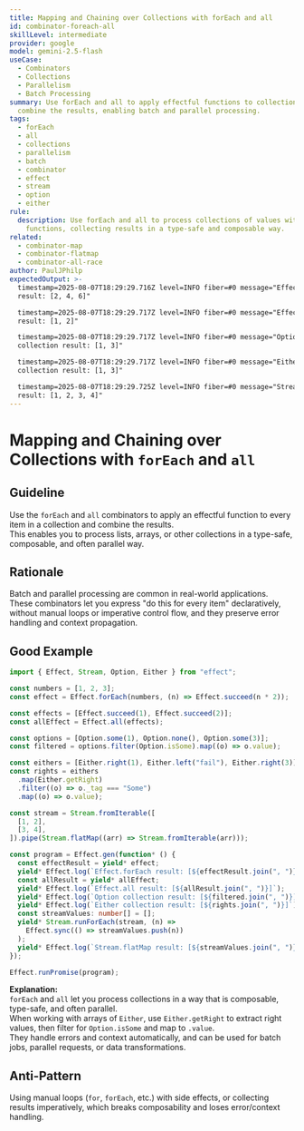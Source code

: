 ```yaml
---
title: Mapping and Chaining over Collections with forEach and all
id: combinator-foreach-all
skillLevel: intermediate
provider: google
model: gemini-2.5-flash
useCase:
  - Combinators
  - Collections
  - Parallelism
  - Batch Processing
summary: Use forEach and all to apply effectful functions to collections and
  combine the results, enabling batch and parallel processing.
tags:
  - forEach
  - all
  - collections
  - parallelism
  - batch
  - combinator
  - effect
  - stream
  - option
  - either
rule:
  description: Use forEach and all to process collections of values with effectful
    functions, collecting results in a type-safe and composable way.
related:
  - combinator-map
  - combinator-flatmap
  - combinator-all-race
author: PaulJPhilp
expectedOutput: >-
  timestamp=2025-08-07T18:29:29.716Z level=INFO fiber=#0 message="Effect.forEach
  result: [2, 4, 6]"

  timestamp=2025-08-07T18:29:29.717Z level=INFO fiber=#0 message="Effect.all
  result: [1, 2]"

  timestamp=2025-08-07T18:29:29.717Z level=INFO fiber=#0 message="Option
  collection result: [1, 3]"

  timestamp=2025-08-07T18:29:29.717Z level=INFO fiber=#0 message="Either
  collection result: [1, 3]"

  timestamp=2025-08-07T18:29:29.725Z level=INFO fiber=#0 message="Stream.flatMap
  result: [1, 2, 3, 4]"
---
```


# Mapping and Chaining over Collections with `forEach` and `all`

## Guideline

Use the `forEach` and `all` combinators to apply an effectful function to every item in a collection and combine the results.  
This enables you to process lists, arrays, or other collections in a type-safe, composable, and often parallel way.

## Rationale

Batch and parallel processing are common in real-world applications.  
These combinators let you express "do this for every item" declaratively, without manual loops or imperative control flow, and they preserve error handling and context propagation.

## Good Example

```typescript
import { Effect, Stream, Option, Either } from "effect";

const numbers = [1, 2, 3];
const effect = Effect.forEach(numbers, (n) => Effect.succeed(n * 2));

const effects = [Effect.succeed(1), Effect.succeed(2)];
const allEffect = Effect.all(effects);

const options = [Option.some(1), Option.none(), Option.some(3)];
const filtered = options.filter(Option.isSome).map((o) => o.value);

const eithers = [Either.right(1), Either.left("fail"), Either.right(3)];
const rights = eithers
  .map(Either.getRight)
  .filter((o) => o._tag === "Some")
  .map((o) => o.value);

const stream = Stream.fromIterable([
  [1, 2],
  [3, 4],
]).pipe(Stream.flatMap((arr) => Stream.fromIterable(arr)));

const program = Effect.gen(function* () {
  const effectResult = yield* effect;
  yield* Effect.log(`Effect.forEach result: [${effectResult.join(", ")}]`);
  const allResult = yield* allEffect;
  yield* Effect.log(`Effect.all result: [${allResult.join(", ")}]`);
  yield* Effect.log(`Option collection result: [${filtered.join(", ")}]`);
  yield* Effect.log(`Either collection result: [${rights.join(", ")}]`);
  const streamValues: number[] = [];
  yield* Stream.runForEach(stream, (n) =>
    Effect.sync(() => streamValues.push(n))
  );
  yield* Effect.log(`Stream.flatMap result: [${streamValues.join(", ")}]`);
});

Effect.runPromise(program);

```

**Explanation:**  
`forEach` and `all` let you process collections in a way that is composable, type-safe, and often parallel.  
When working with arrays of `Either`, use `Either.getRight` to extract right values, then filter for `Option.isSome` and map to `.value`.  
They handle errors and context automatically, and can be used for batch jobs, parallel requests, or data transformations.

## Anti-Pattern

Using manual loops (`for`, `forEach`, etc.) with side effects, or collecting results imperatively, which breaks composability and loses error/context handling.